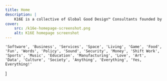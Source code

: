 ```yaml
---
title: Home
description: |
    K16E is a collective of Global Good Design™ Consultants founded by Kabolobari Benakole.
cover:
    src: /k16e-homepage-screenshot.png
    alt: K16E homepage screenshot
---
```


    'Software', 'Business', 'Services', 'Space', 'Living', 'Game', 'Food', 'Fun', 'Words', 'Policy', 'Sound', 'Security', 'Money', 'Shift Work', 'Sports', 'Music', 'Education', 'Manufacturing', 'Love', 'Art', 'Data', 'Culture', 'Society', 'Anything', 'Everything', 'Yes, Everything!'
]

<Title
    title="Design sells"
    subtitle="Everything"
    flipped={ false }
    swapped={ false }
/>
<Words
    padding="bottom"
    title="Animated words, everything that can be designed"
    words={ dictionary }
/>
<Richtext
    padding="both"
    textAlign="center">
    Let’s make you *sell* with design. <br/> [Drop us a line.](/contact)
</Richtext>